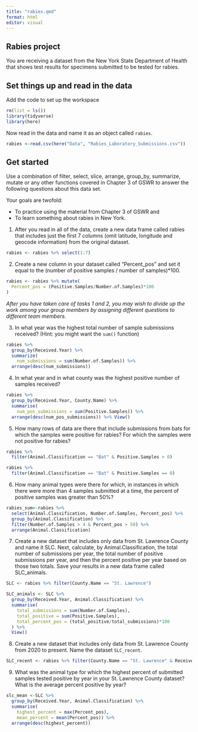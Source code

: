 ```yaml
---
title: "rabies.qmd"
format: html
editor: visual
---
```


## Rabies project

You are receiving a dataset from the New York State Department of Health that shows test results for specimens submitted to be tested for rabies.

## Set things up and read in the data

Add the code to set up the workspace

```r
rm(list = ls())
library(tidyverse)
library(here)
```

Now read in the data and name it as an object called `rabies`.

```r
rabies <-read.csv(here("Data", "Rabies_Laboratory_Submissions.csv"))
```

## Get started

Use a combination of filter, select, slice, arrange, group_by, summarize, mutate or any other functions covered in Chapter 3 of GSWR to answer the following questions about this data set.

Your goals are twofold:

-   To practice using the material from Chapter 3 of GSWR and
-   To learn something about rabies in New York.

1.  After you read in all of the data, create a new data frame called rabies that includes just the first 7 columns (omit latitude, longitude and geocode information) from the original dataset.

```r
rabies <- rabies %>% select(1:7)
```

2.  Create a new column in your dataset called "Percent_pos" and set it equal to the (number of positive samples / number of samples)\*100.

```r
rabies <- rabies %>% mutate(
  Percent_pos = (Positive.Samples/Number.of.Samples)*100
)
```

*After you have taken care of tasks 1 and 2, you may wish to divide up the work among your group members by assigning different questions to different team members.*

3.  In what year was the highest total number of sample submissions received? (Hint: you might want the `sum()` function)

```r
rabies %>% 
  group_by(Received.Year) %>% 
  summarize(
    num_submissions = sum(Number.of.Samples)) %>% 
  arrange(desc(num_submissions))
```

4.  In what year and in what county was the highest positive number of samples received?

```r
rabies %>% 
  group_by(Received.Year, County.Name) %>% 
  summarise(
    num_pos_submissions = sum(Positive.Samples)) %>% 
  arrange(desc(num_pos_submissions)) %>% View()
```

5.  How many rows of data are there that include submissions from bats for which the samples were positive for rabies? For which the samples were not positive for rabies?

```r
rabies %>% 
  filter(Animal.Classification == "Bat" & Positive.Samples > 0)

rabies %>% 
  filter(Animal.Classification == "Bat" & Positive.Samples == 0)
```

6.  How many animal types were there for which, in instances in which there were more than 4 samples submitted at a time, the percent of positive samples was greater than 50%?

```r
rabies_sum<-rabies %>% 
  select(Animal.Classification, Number.of.Samples, Percent_pos) %>%
  group_by(Animal.Classification) %>%  
  filter(Number.of.Samples > 4 & Percent_pos > 50) %>% 
  arrange(Animal.Classification)

```

7.  Create a new dataset that includes only data from St. Lawrence County and name it SLC. Next, calculate, by Animal.Classification, the total number of submissions per year, the total number of positive submissions per year, and then the percent positive per year based on those two totals. Save your results in a new data frame called SLC_animals.

```r
SLC <- rabies %>% filter(County.Name == "St. Lawrence")

SLC_animals <- SLC %>% 
  group_by(Received.Year, Animal.Classification) %>% 
  summarise(
    total_submissions = sum(Number.of.Samples),
    total_positive = sum(Positive.Samples),
    total_percent_pos = (total_positive/total_submissions)*100
  ) %>% 
  View()
```

8.  Create a new dataset that includes only data from St. Lawrence County from 2020 to present. Name the dataset `SLC_recent`.

```r
SLC_recent <- rabies %>% filter(County.Name == "St. Lawrence" & Received.Year > 2019)
```

9.  What was the animal type for which the highest percent of submitted samples tested positive by year in your St. Lawrence County dataset? What is the average percent positive by year?

```r
slc_mean <-SLC %>% 
  group_by(Received.Year, Animal.Classification) %>% 
  summarise(
    highest_percent = max(Percent_pos),
    mean_percent = mean(Percent_pos)) %>% 
  arrange(desc(highest_percent))
```
